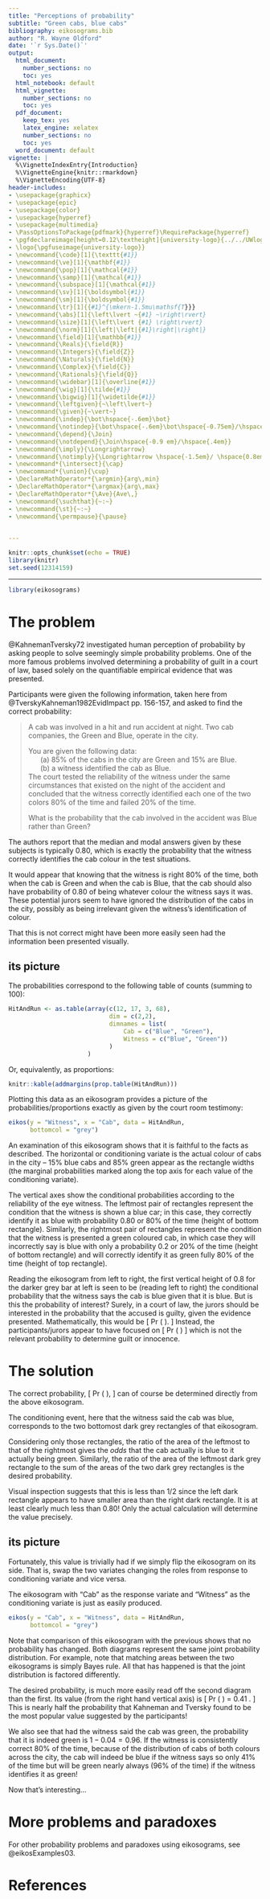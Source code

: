 ```yaml
---
title: "Perceptions of probability"
subtitle: "Green cabs, blue cabs"
bibliography: eikosograms.bib
author: "R. Wayne Oldford"
date: '`r Sys.Date()`'
output:
  html_document:
    number_sections: no
    toc: yes
  html_notebook: default
  html_vignette:
    number_sections: no
    toc: yes
  pdf_document:
    keep_tex: yes
    latex_engine: xelatex
    number_sections: no
    toc: yes
  word_document: default
vignette: |
  %\VignetteIndexEntry{Introduction} 
  %\VignetteEngine{knitr::rmarkdown} 
  %\VignetteEncoding{UTF-8}
header-includes:
- \usepackage{graphicx}
- \usepackage{epic}
- \usepackage{color}
- \usepackage{hyperref}
- \usepackage{multimedia}
- \PassOptionsToPackage{pdfmark}{hyperref}\RequirePackage{hyperref}
- \pgfdeclareimage[height=0.12\textheight]{university-logo}{../../UWlogo.png}
- \logo{\pgfuseimage{university-logo}}
- \newcommand{\code}[1]{\texttt{#1}}
- \newcommand{\ve}[1]{\mathbf{#1}}
- \newcommand{\pop}[1]{\mathcal{#1}}
- \newcommand{\samp}[1]{\mathcal{#1}}
- \newcommand{\subspace}[1]{\mathcal{#1}}
- \newcommand{\sv}[1]{\boldsymbol{#1}}
- \newcommand{\sm}[1]{\boldsymbol{#1}}
- \newcommand{\tr}[1]{{#1}^{\mkern-1.5mu\mathsf{T}}}
- \newcommand{\abs}[1]{\left\lvert ~{#1} ~\right\rvert}
- \newcommand{\size}[1]{\left\lvert {#1} \right\rvert}
- \newcommand{\norm}[1]{\left|\left|{#1}\right|\right|}
- \newcommand{\field}[1]{\mathbb{#1}}
- \newcommand{\Reals}{\field{R}}
- \newcommand{\Integers}{\field{Z}}
- \newcommand{\Naturals}{\field{N}}
- \newcommand{\Complex}{\field{C}}
- \newcommand{\Rationals}{\field{Q}}
- \newcommand{\widebar}[1]{\overline{#1}}
- \newcommand{\wig}[1]{\tilde{#1}}
- \newcommand{\bigwig}[1]{\widetilde{#1}}
- \newcommand{\leftgiven}{~\left\lvert~}
- \newcommand{\given}{~\vert~}
- \newcommand{\indep}{\bot\hspace{-.6em}\bot}
- \newcommand{\notindep}{\bot\hspace{-.6em}\bot\hspace{-0.75em}/\hspace{.4em}}
- \newcommand{\depend}{\Join}
- \newcommand{\notdepend}{\Join\hspace{-0.9 em}/\hspace{.4em}}
- \newcommand{\imply}{\Longrightarrow}
- \newcommand{\notimply}{\Longrightarrow \hspace{-1.5em}/ \hspace{0.8em}}
- \newcommand*{\intersect}{\cap}
- \newcommand*{\union}{\cup}
- \DeclareMathOperator*{\argmin}{arg\,min}
- \DeclareMathOperator*{\argmax}{arg\,max}
- \DeclareMathOperator*{\Ave}{Ave\,}
- \newcommand{\suchthat}{~:~}
- \newcommand{\st}{~:~} 
- \newcommand{\permpause}{\pause}
  

---
```

  
```r
knitr::opts_chunk$set(echo = TRUE)
library(knitr)
set.seed(12314159)
```

---

$\renewcommand{\tr}[1]{{#1}^{\mkern-1.5mu\mathsf{T}}}$
$\renewcommand{\ve}[1]{\mathbf{#1}}$
$\renewcommand{\sv}[1]{\boldsymbol{#1}}$
$\renewcommand{\pop}[1]{\mathcal{#1}}$
$\renewcommand{\samp}[1]{\mathcal{#1}}$
$\renewcommand{\imply}{\Longrightarrow}$
$\renewcommand{\given}{~\vert~}$
$\renewcommand{\suchthat}{~:~}$
$\renewcommand{\widebar}[1]{\overline{#1}}$
$\renewcommand{\wig}[1]{\tilde{#1}}$
$\renewcommand{\bigwig}[1]{\widetilde{#1}}$
$\renewcommand{\field}[1]{\mathbb{#1}}$
$\renewcommand{\Reals}{\field{R}}$
$\renewcommand{\abs}[1]{\left\lvert ~{#1} ~\right\rvert}$
$\renewcommand{\size}[1]{\left\lvert {#1} \right\rvert}$
$\renewcommand{\tr}[1]{{#1}^{\mkern-1.5mu\mathsf{T}}}$
$\renewcommand{\norm}[1]{\left|\left|{#1}\right|\right|}$
$\renewcommand{\intersect}{\cap}$
$\renewcommand{\union}{\cup}$

```r
library(eikosograms)
```

# The problem

@KahnemanTversky72 investigated human perception of probability by asking people to solve seemingly simple probability problems.  One of the more famous problems involved determining a probability of guilt in a court of law, based solely on the quantifiable empirical evidence that was presented.

Participants were given the following information, taken here from @TverskyKahneman1982EvidImpact pp. 156-157, and asked to find the correct probability:

> A cab was involved in a hit and run accident at night. Two cab companies, the Green and Blue, operate in the city. 
>
>You are given the following data:  
&nbsp;&nbsp;&nbsp;&nbsp;&nbsp;&nbsp;(a) 85% of the cabs in the city are Green and 15% are Blue.  
&nbsp;&nbsp;&nbsp;&nbsp;&nbsp;&nbsp;(b) a witness identified the cab as Blue.  
The court tested the reliability of the witness under the same circumstances that existed on the night of the accident and concluded that the witness correctly identified each one of the two colors 80% of the time and failed 20% of the time.
>
>What is the probability that the cab involved in the accident was Blue rather than Green? 

The authors report that the
median and modal answers given by these subjects is typically 0.80, 
which is exactly the probability  that the witness correctly identifies the cab colour in the test situations.  

It would appear that knowing that the witness is right 80\% of the time, both when the cab is Green and when the cab is Blue, that the cab should also have probability of 0.80 of being whatever colour the witness says it was.  These potential jurors seem to have ignored the distribution of the cabs in the city, possibly as being irrelevant given the witness's identification of colour.

That this is not correct might have been more easily seen had the information been
presented visually.

## its picture

The probabilities correspond to the following table of counts (summing to 100):

```r
HitAndRun <- as.table(array(c(12, 17, 3, 68), 
                            dim = c(2,2),
                            dimnames = list(
                                Cab = c("Blue", "Green"), 
                                Witness = c("Blue", "Green"))
                            )
                      )
```

Or, equivalently, as proportions:

```r
knitr::kable(addmargins(prop.table(HitAndRun)))
```


Plotting this data as an eikosogram provides a picture of the probabilities/proportions exactly as given by the court room testimony:

```r
eikos(y = "Witness", x = "Cab", data = HitAndRun, 
      bottomcol = "grey")
```

An examination of this eikosogram shows that it is faithful to the facts as described.  The horizontal or conditioning variate is the actual colour of cabs in the city --  15\%  blue cabs and 85\% green appear as the rectangle widths (the marginal probabilities marked along the top axis for each value of the conditioning variate).  

The vertical axes show the conditional probabilities according to the reliability of the eye witness.  The leftmost pair of rectangles represent the condition that the witness is shown a blue car; in this case, they correctly identify it as blue with probability 0.80 or 80\% of the time (height of bottom rectangle).  Similarly, the rightmost pair of rectangles represent the condition that the witness is presented a green coloured cab, in which case they will incorrectly say is blue with only a probability 0.2 or 20\% of the time (height of bottom rectangle) and will correctly identify it as green fully  80\% of the time (height of top rectangle).

Reading the eikosogram from left to right, the first vertical height of 0.8 for the darker grey bar at left is seen to be (reading left to right) the conditional probability that the witness says the cab is blue given that it is blue.  But is this the probability of interest?  Surely, in a court of law, the jurors should be interested in the probability that the accused is guilty, given the evidence presented.  Mathematically, this would be
\[ Pr \left( \mbox{Cab is blue} \given \mbox{Witness says it is blue} \right).
\]
Instead, the participants/jurors appear to have focused on
\[ Pr \left( \mbox{Witness says it is blue} \given \mbox{Cab is blue}  \right)
\]
which is not the relevant probability to determine guilt or innocence.


# The solution

The correct probability,
\[ Pr \left( \mbox{Cab is blue} \given \mbox{Witness says it is blue} \right),
\]
can of course be determined directly from the above eikosogram.  

The conditioning event, here that the witness said the cab was blue, corresponds to the two bottomost dark grey rectangles of that eikosogram.  

Considering only those rectangles, the ratio of the area of the leftmost to that of the rightmost gives the *odds* that the cab actually is blue to it actually being green.  Similarly, the ratio of the area of the leftmost dark grey rectangle to the sum of the areas of the two dark grey rectangles is the desired probability. 

Visual inspection suggests that this is less than $1/2$ since the left dark rectangle appears to have smaller area than the right dark rectangle.  It is at least clearly much less than $0.80$! Only the actual calculation will determine the value precisely.

## its picture

Fortunately, this value is trivially had if we simply flip the eikosogram on its side.  That is, swap the two variates changing the roles from response to conditioning variate and vice versa. 

The eikosogram with "Cab" as the response variate and "Witness" as the conditioning variate is just as easily produced.

```r
eikos(y = "Cab", x = "Witness", data = HitAndRun, 
      bottomcol = "grey")
```

Note that comparison of this eikosogram with the previous shows that no probability has changed.  Both diagrams represent the same joint probability distribution. For example, note that matching areas between the two eikosograms is simply Bayes rule. All that has happened is that the joint distribution is factored differently.

The desired probability, is much more easily read off the second diagram than the first.  Its value (from the right hand vertical axis) is
\[ Pr \left( \mbox{Cab is blue} \given \mbox{Witness says it is blue} \right) = 0.41 .
\]
This is nearly half the probability that Kahneman and Tversky found to be the most popular value suggested by the participants!

We also see that had the witness said the cab was green, the probability that it is indeed green is $1 - 0.04 = 0.96$.  If the witness is consistently correct 80\% of the time, because of the distribution of cabs of both colours across the city, the cab will indeed be blue if the witness says so only 41\% of the time but will be green nearly always (96\% of the time) if the witness identifies it as green!

Now that's interesting...

# More problems and paradoxes

For other probability problems and paradoxes using eikosograms, see @eikosExamples03.

# References
